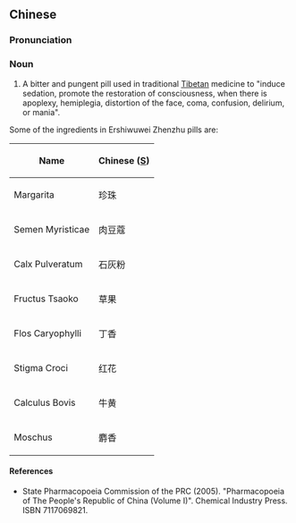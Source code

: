 ==Chinese==
{{zh-forms|type=3121}}

===Pronunciation===
{{zh-pron
|m=èrshíwǔwèi zhēnzhū wán
|cat=n
}}

===Noun===
{{zh-noun}}

# A bitter and pungent pill used in traditional [[Tibetan]] medicine to "induce sedation, promote the restoration of consciousness, when there is apoplexy, hemiplegia, distortion of the face, coma, confusion, delirium, or mania".

Some of the ingredients in Ershiwuwei Zhenzhu pills are:

{| class="wikitable sortable"
|-
!Name
!Chinese ([[Simplified Chinese|S]])
|-
|Margarita
|珍珠
|-
|Semen Myristicae
|肉豆蔻
|-
|Calx Pulveratum
|石灰粉
|-
|Fructus Tsaoko
|草果
|-
|Flos Caryophylli
|丁香
|-
|Stigma Croci
|红花
|-
|Calculus Bovis
|牛黄
|-
|Moschus
|麝香
|}

====References====
* State Pharmacopoeia Commission of the PRC (2005). "Pharmacopoeia of The People's Republic of China (Volume I)". Chemical Industry Press. ISBN 7117069821.